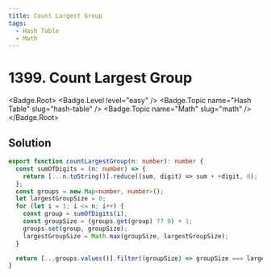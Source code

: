 ```yaml
---
title: Count Largest Group
tags:
  - Hash Table
  - Math
---
```


# 1399. Count Largest Group

<Badge.Root>
  <Badge.Level level="easy" />
  <Badge.Topic name="Hash Table" slug="hash-table" />
  <Badge.Topic name="Math" slug="math" />
</Badge.Root>

## Solution

```typescript filename="solution.ts" copy
export function countLargestGroup(n: number): number {
  const sumOfDigits = (n: number) => {
    return [...n.toString()].reduce((sum, digit) => sum + +digit, 0);
  };
  const groups = new Map<number, number>();
  let largestGroupSize = 0;
  for (let i = 1; i <= n; i++) {
    const group = sumOfDigits(i);
    const groupSize = (groups.get(group) ?? 0) + 1;
    groups.set(group, groupSize);
    largestGroupSize = Math.max(groupSize, largestGroupSize);
  }

  return [...groups.values()].filter((groupSize) => groupSize === largestGroupSize).length;
}
```

<ProblemLink
  codingSite="leetcode"
  href="https://leetcode.com/problems/count-largest-group"
  title="Count Largest Group"
/>
